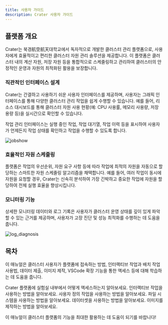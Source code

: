 ```yaml
---
title: 사용자 가이드
description: Crater 사용자 가이드
---
```



## 플랫폼 개요

Crater는 북경航空航天대학교에서 독자적으로 개발한 클러스터 관리 플랫폼으로, 사용자에게 효율적이고 편리한 클러스터 자원 관리 솔루션을 제공합니다. 이 플랫폼은 클러스터 내의 계산 자원, 저장 자원 등을 통합적으로 스케줄링하고 관리하여 클러스터의 안정적인 운영과 자원의 최적화된 활용을 보장합니다.

### 직관적인 인터페이스 설계

Crater는 간결하고 사용하기 쉬운 사용자 인터페이스를 제공하며, 사용자는 그래픽 인터페이스를 통해 다양한 클러스터 관리 작업을 쉽게 수행할 수 있습니다. 예를 들어, 리소스 대시보드를 통해 클러스터 자원 사용 현황(예: CPU 사용률, 메모리 사용량, 저장 용량 등)을 실시간으로 확인할 수 있습니다.

작업 관리 인터페이스는 실행 중인 작업, 작업 대기열, 작업 이력 등을 표시하여 사용자가 언제든지 작업 상태를 확인하고 작업을 수행할 수 있도록 합니다.

![jobshow](./assets/jobshow.webp)

### 효율적인 자원 스케줄링

플랫폼은 작업의 우선순위, 자원 요구 사항 등에 따라 작업에 최적의 자원을 자동으로 할당하는 스마트한 자원 스케줄링 알고리즘을 채택합니다. 예를 들어, 여러 작업이 동시에 자원을 요청할 경우, Crater는 신속히 분석하여 가장 긴박하고 중요한 작업에 자원을 할당하여 전체 실행 효율을 향상시킵니다.

### 모니터링 기능

상세한 모니터링 데이터와 로그 기록은 사용자가 클러스터 운영 상태를 깊이 있게 파악할 수 있는 근거를 제공하며, 사용자가 고장 진단 및 성능 최적화를 수행하는 데 도움을 줍니다.

![log_diagnosis](./assets/log_diagnosis.webp)

## 목차

이 매뉴얼은 클러스터 사용자가 플랫폼에 접속하는 방법, 인터랙티브 작업과 배치 작업 사용법, 데이터 제출, 이미지 제작, VSCode 확장 기능을 통한 액세스 등에 대해 학습하는 데 도움을 줍니다.

<Cards>
  <Card href="/ko/docs/user/quick-start/login" title="플랫폼 액세스">
    Crater 플랫폼에 실험실 내부에서 어떻게 액세스하는지 알아보세요.
  </Card>
  <Card href="/ko/docs/user/quick-start/interactive" title="인터랙티브 작업">
    인터랙티브 작업을 사용하는 방법을 알아보세요.
  </Card>
  <Card href="/ko/docs/user/quick-start/batchprocess" title="사용자 정의 작업">
    사용자 정의 작업을 사용하는 방법을 알아보세요.
  </Card>
  <Card href="/ko/docs/user/file/file" title="파일 시스템">
    파일 시스템을 사용하는 방법을 알아보세요.
  </Card>
  <Card href="/ko/docs/user/file/dataset" title="데이터셋">
    데이터셋을 사용하는 방법을 알아보세요.
  </Card>
  <Card href="/ko/docs/user/image/imagebuild" title="이미지 제작">
    이미지를 제작하는 방법을 알아보세요.
  </Card>
</Cards>

이 매뉴얼이 클러스터 플랫폼의 기능을 최대한 활용하는 데 도움이 되기를 바랍니다!